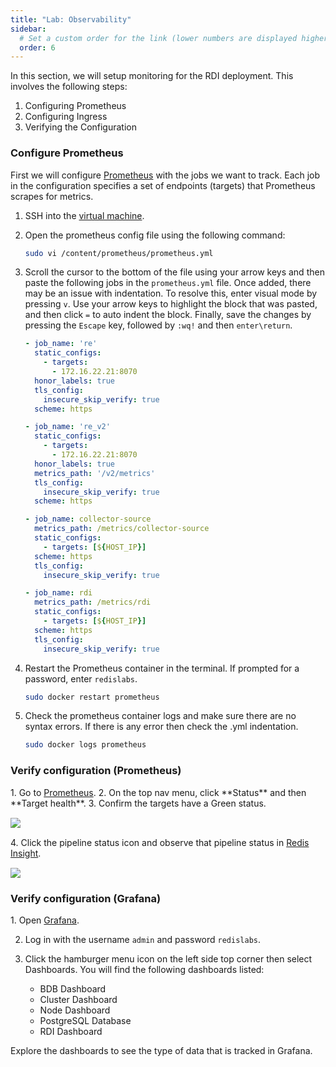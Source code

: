 ```yaml
---
title: "Lab: Observability"
sidebar:
  # Set a custom order for the link (lower numbers are displayed higher up)
  order: 6 
---
```


In this section, we will setup monitoring for the RDI deployment. This involves the following steps:
1. Configuring Prometheus
2. Configuring Ingress
3. Verifying the Configuration

### Configure Prometheus

First we will configure <a href="https://prometheus.io/" target="_blank">Prometheus</a> with the jobs we want to track. Each job in the configuration specifies a set of endpoints (targets) that Prometheus scrapes for metrics.
<Steps>

1. SSH into the <a href="http://localhost:7681/" target="_blank">virtual machine</a>.

2. Open the prometheus config file using the following command:
    ```bash
    sudo vi /content/prometheus/prometheus.yml
    ```
3. Scroll the cursor to the bottom of the file using your arrow keys and then paste the following jobs in the `prometheus.yml` file. Once added, there may be an issue with indentation. To resolve this, enter visual mode by pressing `v`. Use your arrow keys to highlight the block that was pasted, and then click `=` to auto indent the block. Finally, save the changes by pressing the `Escape` key, followed by `:wq!` and then `enter\return`.
    ```yml
    - job_name: 're'
      static_configs:
        - targets:
          - 172.16.22.21:8070
      honor_labels: true
      tls_config:
        insecure_skip_verify: true
      scheme: https

    - job_name: 're_v2'
      static_configs:
        - targets:
          - 172.16.22.21:8070
      honor_labels: true
      metrics_path: '/v2/metrics'
      tls_config:
        insecure_skip_verify: true
      scheme: https

    - job_name: collector-source   
      metrics_path: /metrics/collector-source
      static_configs:
        - targets: [${HOST_IP}]
      scheme: https
      tls_config:
        insecure_skip_verify: true

    - job_name: rdi
      metrics_path: /metrics/rdi
      static_configs:
        - targets: [${HOST_IP}]
      scheme: https
      tls_config:
        insecure_skip_verify: true
    ```

4. Restart the Prometheus container in the terminal. If prompted for a password, enter `redislabs`.

    ```bash
    sudo docker restart prometheus
    ```
5. Check the prometheus container logs and make sure there are no syntax errors. If there is any error then check the .yml indentation.

    ```bash
    sudo docker logs prometheus
    ```

</Steps>


### Verify configuration (Prometheus)

<Steps>
1. Go to <a href="http://localhost:9090/" target="_blank">Prometheus</a>.
2. On the top nav menu, click **Status** and then **Target health**.
3. Confirm the targets have a Green status.
    <div style="margin:3% auto;"><img src="/doc/assets/prom-green-sources.png"/></div>
4. Click the pipeline status icon and observe that pipeline status in <a href="https://5540-p-$HOSTNAME.$DOMAIN/" target="_blank">Redis Insight</a>.
    <div style="margin:3% auto;"><img src="/doc/assets/rdi-observ-green-status.jpg"/></div>
</Steps>


### Verify configuration (Grafana)
<Steps>
1. Open <a href="http://localhost:3000/" target="_blank">Grafana</a>.

2. Log in with the username `admin` and password `redislabs`.

3. Click the hamburger menu icon on the left side top corner then select Dashboards. You will find the following dashboards listed:
    - BDB Dashboard
    - Cluster Dashboard
    - Node Dashboard
    - PostgreSQL Database
    - RDI Dashboard
</Steps>

Explore the dashboards to see the type of data that is tracked in Grafana.
